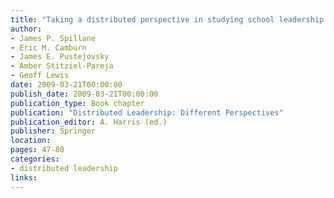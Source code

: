 ```yaml
---
title: "Taking a distributed perspective in studying school leadership and management: The challenge of study operations"
author:
- James P. Spillane
- Eric M. Camburn
- James E. Pustejovsky
- Amber Stitziel-Pareja
- Geoff Lewis
date: 2009-03-21T00:00:00
publish_date: 2009-03-21T00:00:00
publication_type: Book chapter
publication: "Distributed Leadership: Different Perspectives"
publication_editor: A. Harris (ed.)
publisher: Springer
location: 
pages: 47-80
categories:
- distributed leadership
links:
---
```

